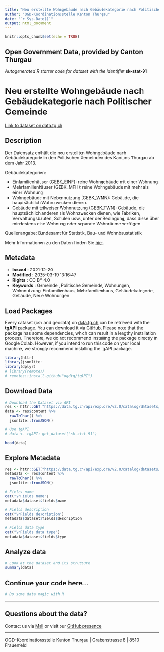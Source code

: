 ```yaml
---
title: "Neu erstellte Wohngebäude nach Gebäudekategorie nach Politischer Gemeinde"
author: "OGD-Koordinationsstelle Kanton Thurgau"
date: "`r Sys.Date()`"
output: html_document
---
```


```r
knitr::opts_chunk$set(echo = TRUE)
```

## Open Government Data, provided by **Canton Thurgau**
*Autogenerated R starter code for dataset with the identifier* **sk-stat-91**


# **Neu erstellte Wohngebäude nach Gebäudekategorie nach Politischer Gemeinde**

[Link to dataset on data.tg.ch](https://data.tg.ch/explore/dataset/sk-stat-91/information/)

## Description

<p>Der Datensatz enthält die neu erstellten Wohngebäude nach Gebäudekategorie in den Politischen Gemeinden des Kantons Thurgau ab dem Jahr 2013. </p><p>Gebäudekategorien:<br></p><ul><li>Einfamilienhäuser (GEBK_EINF): reine Wohngebäude mit einer Wohnung </li><li>Mehrfamilienhäuser (GEBK_MFH): reine Wohngebäude mit mehr als einer Wohnung</li><li>Wohngebäude mit Nebennutzung (GEBK_WMN): Gebäude, die hauptsächlich Wohnzwecken dienen. </li><li>Gebäude mit teilweiser Wohnnutzung (GEBK_TWN): Gebäude, die hauptsächlich anderen als Wohnzwecken dienen, wie Fabriken, Verwaltungsbauten, Schulen usw., unter der Bedingung, dass diese über mindestens eine Wohnung oder separate Wohnräume verfügen. </li></ul><p>Quellenangabe: Bundesamt für Statistik, Bau- und Wohnbaustatistik</p><p>Mehr Informationen zu den Daten finden Sie <a href='https://www.bfs.admin.ch/bfs/de/home/statistiken/bau-wohnungswesen/bautaetigkeit.html' target='_blank'>hier</a>.</p>

## Metadata

- **Issued**                   : 2021-12-20
- **Modified**                 : 2025-03-19 13:16:47
- **Rights**                   : CC BY 4.0
- **Keywords**                 : Gemeinde , Politische Gemeinde, Wohnungen, Wohnnutzung, Einfamilienhaus, Mehrfamilienhaus, Gebäudekategorie, Gebäude, Neue Wohnungen

## Load Packages

Every dataset (csv and geodata) on [data.tg.ch](https://data.tg.ch/pages/start/) can be retrieved with the **tgAPI** package. You can download it via [GitHub](https://github.com/ogdtg/tgAPI). Please note that the package has some dependencies, which can result in a lengthy installation process. Therefore, we do not recommend installing the package directly in Google Colab. However, if you intend to run this code on your local machine, we strongly recommend installing the tgAPI package.

```r
library(httr)
library(jsonlite)
library(dplyr)
# library(remotes)
# remotes::install.github("ogdtg/tgAPI")

```


## Download Data


```r
# Download the Dataset via API
res <- httr::GET("https://data.tg.ch/api/explore/v2.0/catalog/datasets/sk-stat-91/exports/json")
data <- res$content %>%
  rawToChar() %>%
  jsonlite::fromJSON()

# Use tgAPI
# data <- tgAPI::get_dataset("sk-stat-91")

head(data)

```


## Explore Metadata

```r

res <- httr::GET("https://data.tg.ch/api/explore/v2.0/catalog/datasets/sk-stat-91")
metadata <- res$content %>%
  rawToChar() %>%
  jsonlite::fromJSON()

# Fields name
cat("\nFields name")
metadata$dataset$fields$name

# Fields description
cat("\nFields description")
metadata$dataset$fields$description

# Fields data type
cat("\nFields data type")
metadata$dataset$fields$type

```


## Analyze data

```r

# Look at the dataset and its structure
summary(data)

```


## Continue your code here...


```r
# Do some data magic with R
```

------------------------------------------------------------------------

## Questions about the data?

Contact us via [Mail](mailto:ogd@tg.ch) or visit our [GitHub presence](https://github.com/ogdtg)


------------------------------------------------------------------------

OGD-Koordinationsstelle Kanton Thurgau | Grabenstrasse 8 | 8510 Frauenfeld
